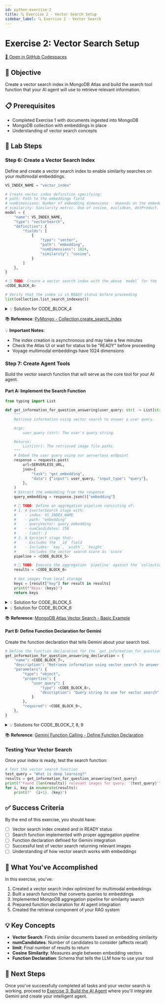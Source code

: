 ```yaml
---
id: python-exercise-2
title: 🔍 Exercise 2 - Vector Search Setup
sidebar_label: 🔍 Exercise 2 - Vector Search
---
```


# Exercise 2: Vector Search Setup

<div style={{textAlign: 'center', margin: '20px 0'}}>
  <a 
    href="https://codespaces.new/mrlynn/multimodal-agents-lab" 
    target="_blank" 
    rel="noopener noreferrer"
    style={{
      backgroundColor: '#589636',
      color: 'white',
      padding: '12px 24px',
      borderRadius: '6px',
      textDecoration: 'none',
      fontWeight: '900',
      display: 'inline-block',
      fontSize: '16px'
    }}
  >
    🚀 Open in GitHub Codespaces
  </a>
</div>

## 🎯 Objective
Create a vector search index in MongoDB Atlas and build the search tool function that your AI agent will use to retrieve relevant information.

## 📋 Prerequisites
- Completed Exercise 1 with documents ingested into MongoDB
- MongoDB collection with embeddings in place
- Understanding of vector search concepts

## 🔧 Lab Steps

### Step 6: Create a Vector Search Index

Define and create a vector search index to enable similarity searches on your multimodal embeddings.

```python
VS_INDEX_NAME = "vector_index"

# Create vector index definition specifying:
# path: Path to the embeddings field
# numDimensions: Number of embedding dimensions - depends on the embedding model used
# similarity: Similarity metric. One of cosine, euclidean, dotProduct.
model = {
    "name": VS_INDEX_NAME,
    "type": "vectorSearch",
    "definition": {
        "fields": [
            {
                "type": "vector",
                "path": "embedding",
                "numDimensions": 1024,
                "similarity": "cosine",
            }
        ]
    },
}

# 🧪 TODO: Create a vector search index with the above `model` for the `collection` collection
<CODE_BLOCK_4>

# Verify that the index is in READY status before proceeding
list(collection.list_search_indexes())
```

<details>
<summary>💡 Solution for CODE_BLOCK_4</summary>

```python
collection.create_search_index(model=model)
```

</details>

📚 **Reference**: [PyMongo - Collection.create_search_index](https://pymongo.readthedocs.io/en/stable/api/pymongo/collection.html#pymongo.collection.Collection.create_search_index)

💡 **Important Notes**:
- The index creation is asynchronous and may take a few minutes
- Check the Atlas UI or wait for status to be "READY" before proceeding
- Voyage multimodal embeddings have 1024 dimensions

### Step 7: Create Agent Tools

Build the vector search function that will serve as the core tool for your AI agent.

#### Part A: Implement the Search Function

```python
from typing import List

def get_information_for_question_answering(user_query: str) -> List[str]:
    """
    Retrieve information using vector search to answer a user query.

    Args:
        user_query (str): The user's query string.

    Returns:
        List[str]: The retrieved image file paths.
    """
    # Embed the user query using our serverless endpoint
    response = requests.post(
        url=SERVERLESS_URL,
        json={
            "task": "get_embedding",
            "data": {"input": user_query, "input_type": "query"},
        },
    )
    # Extract the embedding from the response
    query_embedding = response.json()["embedding"]

    # 🧪 TODO: Define an aggregation pipeline consisting of:
    # 1. A $vectorSearch stage with:
    #    - index: VS_INDEX_NAME
    #    - path: "embedding"
    #    - queryVector: query_embedding
    #    - numCandidates: 150
    #    - limit: 2
    # 2. A $project stage that:
    #    - Excludes the `_id` field
    #    - Includes: `key`, `width`, `height`
    #    - Includes the vector search score as `score`
    pipeline = <CODE_BLOCK_5>

    # 🧪 TODO: Execute the aggregation `pipeline` against the `collection` collection
    results = <CODE_BLOCK_6>
    
    # Get images from local storage
    keys = [result["key"] for result in results]
    print(f"Keys: {keys}")
    return keys
```

<details>
<summary>💡 Solution for CODE_BLOCK_5</summary>

```python
pipeline = [
    {
        "$vectorSearch": {
            "index": VS_INDEX_NAME,
            "path": "embedding",
            "queryVector": query_embedding,
            "numCandidates": 150,
            "limit": 2,
        }
    },
    {
        "$project": {
            "_id": 0,
            "key": 1,
            "width": 1,
            "height": 1,
            "score": {"$meta": "vectorSearchScore"},
        }
    },
]
```

</details>

<details>
<summary>💡 Solution for CODE_BLOCK_6</summary>

```python
results = list(collection.aggregate(pipeline))
```

</details>

📚 **Reference**: [MongoDB Atlas Vector Search - Basic Example](https://www.mongodb.com/docs/atlas/atlas-vector-search/vector-search-stage/#ann-examples)

#### Part B: Define Function Declaration for Gemini

Create the function declaration that tells Gemini about your search tool.

```python
# Define the function declaration for the `get_information_for_question_answering` function
get_information_for_question_answering_declaration = {
    "name": <CODE_BLOCK_7>,
    "description": "Retrieve information using vector search to answer a user query.",
    "parameters": {
        "type": "object",
        "properties": {
            "user_query": {
                "type": <CODE_BLOCK_8>,
                "description": "Query string to use for vector search",
            }
        },
        "required": <CODE_BLOCK_9>,
    },
}
```

<details>
<summary>💡 Solutions for CODE_BLOCK_7, 8, 9</summary>

```python
# CODE_BLOCK_7:
"get_information_for_question_answering"

# CODE_BLOCK_8:
"string"

# CODE_BLOCK_9:
["user_query"]
```

</details>

📚 **Reference**: [Gemini Function Calling - Define Function Declaration](https://ai.google.dev/gemini-api/docs/function-calling?example=meeting#step_1_define_function_declaration)

### Testing Your Vector Search

Once your index is ready, test the search function:

```python
# Test the vector search function
test_query = "What is deep learning?"
results = get_information_for_question_answering(test_query)
print(f"Found {len(results)} relevant images for query: '{test_query}'")
for i, key in enumerate(results):
    print(f"  {i+1}. {key}")
```

## ✅ Success Criteria

By the end of this exercise, you should have:
- [ ] Vector search index created and in READY status
- [ ] Search function implemented with proper aggregation pipeline
- [ ] Function declaration defined for Gemini integration
- [ ] Successful test of vector search returning relevant images
- [ ] Understanding of how vector search works with embeddings

## 🎯 What You've Accomplished

In this exercise, you've:
1. Created a vector search index optimized for multimodal embeddings
2. Built a search function that converts queries to embeddings
3. Implemented MongoDB aggregation pipeline for similarity search
4. Prepared function declaration for AI agent integration
5. Created the retrieval component of your RAG system

## 💡 Key Concepts

- **Vector Search**: Finds similar documents based on embedding similarity
- **numCandidates**: Number of candidates to consider (affects recall)
- **limit**: Final number of results to return
- **Cosine Similarity**: Measures angle between embedding vectors
- **Function Declaration**: Schema that tells the LLM how to use your tool

## 🚀 Next Steps

Once you've successfully completed all tasks and your vector search is working, proceed to [Exercise 3: Build the AI Agent](./python-exercise-3) where you'll integrate Gemini and create your intelligent agent.